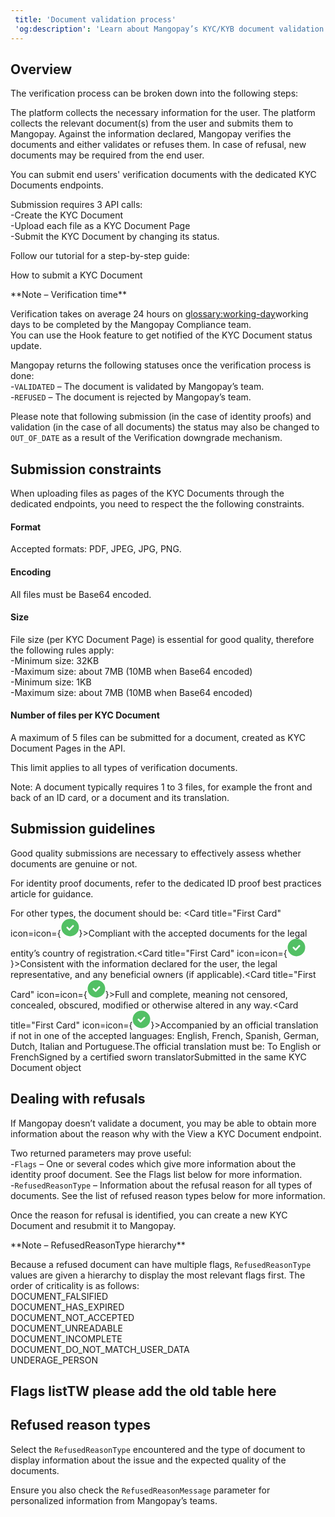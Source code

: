 ```yaml
---  
 title: 'Document validation process'  
 'og:description': 'Learn about Mangopay’s KYC/KYB document validation process: submission steps, constraints, and dealing with refusals.'  
---  
```


## Overview  

The verification process can be broken down into the following steps:  

<Steps> 
<Step>The platform collects the necessary information for the user.</Step> 
<Step>The platform collects the relevant document(s) from the user and submits them to Mangopay.</Step> 
<Step>Against the information declared, Mangopay verifies the documents and either validates or refuses them.</Step> 
<Step>In case of refusal, new documents may be required from the end user.</Step>  
</Steps>  

You can submit end users' verification documents with the dedicated KYC Documents endpoints.   

Submission requires 3 API calls:  
-Create the KYC Document  
-Upload each file as a KYC Document Page  
-Submit the KYC Document by changing its status.  

Follow our tutorial for a step-by-step guide:  

<Card title="null">How to submit a KYC Document</Card>  

<Note>  
**Note – Verification time** 
  
Verification takes on average 24 hours on <glossary:working-day>working days</glossary> to be completed by the Mangopay Compliance team.  
You can use the Hook feature to get notified of the KYC Document status update.  
</Note>  

Mangopay returns the following statuses once the verification process is done:  
-`VALIDATED` – The document is validated by Mangopay’s team.  
-`REFUSED` – The document is rejected by Mangopay’s team.  

Please note that following submission (in the case of identity proofs) and validation (in the case of all documents) the status may also be changed to `OUT_OF_DATE` as a result of the Verification downgrade mechanism.  

## Submission constraints  

When uploading files as pages of the KYC Documents through the dedicated endpoints, you need to respect the the following constraints.  

#### Format  

Accepted formats: PDF, JPEG, JPG, PNG.  

#### Encoding  

All files must be Base64 encoded.  

#### Size  

File size (per KYC Document Page) is essential for good quality, therefore the following rules apply:  
-Minimum size: 32KB  
-Maximum size: about 7MB (10MB when Base64 encoded)  
-Minimum size: 1KB  
-Maximum size: about 7MB (10MB when Base64 encoded)  

#### Number of files per KYC Document  

A maximum of 5 files can be submitted for a document, created as KYC Document Pages in the API.   

This limit applies to all types of verification documents.   

Note: A document typically requires 1 to 3 files, for example the front and back of an ID card, or a document and its translation.  

## Submission guidelines  

Good quality submissions are necessary to effectively assess whether documents are genuine or not.   

For identity proof documents, refer to the dedicated ID proof best practices article for guidance.  

For other types, the document should be: <CardGroup cols={2}><Card title="First Card" icon=icon={<svg width="29" height="29" viewBox="0 0 29 29" fill="none" xmlns="http://www.w3.org/2000/svg"><circle cx="14.4831" cy="14.4333" r="14" transform="rotate(0.045216 14.4831 14.4333)" fill="#52C064"/><path fill-rule="evenodd" clip-rule="evenodd" d="M20.1095 10.8378C20.6112 11.3701 20.6106 12.2325 20.1081 12.7639L14.1036 19.1146C13.6011 19.6461 12.7871 19.6454 12.2854 19.113L8.85934 15.478C8.35762 14.9457 8.35822 14.0833 8.8607 13.5518C9.36318 13.0204 10.1772 13.0211 10.679 13.5534L13.1965 16.2246L18.2912 10.8362C18.7937 10.3047 19.6077 10.3054 20.1095 10.8378Z" fill="white"/></svg>}>Compliant with the accepted documents for the legal entity’s country of registration.</Card><Card title="First Card" icon=icon={<svg width="29" height="29" viewBox="0 0 29 29" fill="none" xmlns="http://www.w3.org/2000/svg"><circle cx="14.4831" cy="14.4333" r="14" transform="rotate(0.045216 14.4831 14.4333)" fill="#52C064"/><path fill-rule="evenodd" clip-rule="evenodd" d="M20.1095 10.8378C20.6112 11.3701 20.6106 12.2325 20.1081 12.7639L14.1036 19.1146C13.6011 19.6461 12.7871 19.6454 12.2854 19.113L8.85934 15.478C8.35762 14.9457 8.35822 14.0833 8.8607 13.5518C9.36318 13.0204 10.1772 13.0211 10.679 13.5534L13.1965 16.2246L18.2912 10.8362C18.7937 10.3047 19.6077 10.3054 20.1095 10.8378Z" fill="white"/></svg>}>Consistent with the information declared for the user, the legal representative, and any beneficial owners (if applicable).</Card><Card title="First Card" icon=icon={<svg width="29" height="29" viewBox="0 0 29 29" fill="none" xmlns="http://www.w3.org/2000/svg"><circle cx="14.4831" cy="14.4333" r="14" transform="rotate(0.045216 14.4831 14.4333)" fill="#52C064"/><path fill-rule="evenodd" clip-rule="evenodd" d="M20.1095 10.8378C20.6112 11.3701 20.6106 12.2325 20.1081 12.7639L14.1036 19.1146C13.6011 19.6461 12.7871 19.6454 12.2854 19.113L8.85934 15.478C8.35762 14.9457 8.35822 14.0833 8.8607 13.5518C9.36318 13.0204 10.1772 13.0211 10.679 13.5534L13.1965 16.2246L18.2912 10.8362C18.7937 10.3047 19.6077 10.3054 20.1095 10.8378Z" fill="white"/></svg>}>Full and complete, meaning not censored, concealed, obscured, modified or otherwise altered in any way.</Card><Card title="First Card" icon=icon={<svg width="29" height="29" viewBox="0 0 29 29" fill="none" xmlns="http://www.w3.org/2000/svg"><circle cx="14.4831" cy="14.4333" r="14" transform="rotate(0.045216 14.4831 14.4333)" fill="#52C064"/><path fill-rule="evenodd" clip-rule="evenodd" d="M20.1095 10.8378C20.6112 11.3701 20.6106 12.2325 20.1081 12.7639L14.1036 19.1146C13.6011 19.6461 12.7871 19.6454 12.2854 19.113L8.85934 15.478C8.35762 14.9457 8.35822 14.0833 8.8607 13.5518C9.36318 13.0204 10.1772 13.0211 10.679 13.5534L13.1965 16.2246L18.2912 10.8362C18.7937 10.3047 19.6077 10.3054 20.1095 10.8378Z" fill="white"/></svg>}>Accompanied by an official translation if not in one of the accepted languages: English, French, Spanish, German, Dutch, Italian and Portuguese.The official translation must be: To English or FrenchSigned by a certified sworn translatorSubmitted in the same KYC Document object</Card></CardGroup>  

## Dealing with refusals  

If Mangopay doesn’t validate a document, you may be able to obtain more information about the reason why with the View a KYC Document endpoint.   

Two returned parameters may prove useful:  
-`Flags` – One or several codes which give more information about the identity proof document. See the Flags list below for more information.  
-`RefusedReasonType` – Information about the refusal reason for all types of documents. See the list of refused reason types below for more information.  

Once the reason for refusal is identified, you can create a new KYC Document and resubmit it to Mangopay.  

<Note>  
**Note – RefusedReasonType hierarchy** 
  
Because a refused document can have multiple flags, `RefusedReasonType` values are given a hierarchy to display the most relevant flags first. The order of criticality is as follows:  
DOCUMENT_FALSIFIED  
DOCUMENT_HAS_EXPIRED  
DOCUMENT_NOT_ACCEPTED  
DOCUMENT_UNREADABLE  
DOCUMENT_INCOMPLETE  
DOCUMENT_DO_NOT_MATCH_USER_DATA  
UNDERAGE_PERSON  
</Note>  

## Flags listTW please add the old table here  

## Refused reason types  

Select the `RefusedReasonType` encountered and the type of document to display information about the issue and the expected quality of the documents.  

Ensure you also check the `RefusedReasonMessage` parameter for personalized information from Mangopay’s teams.
